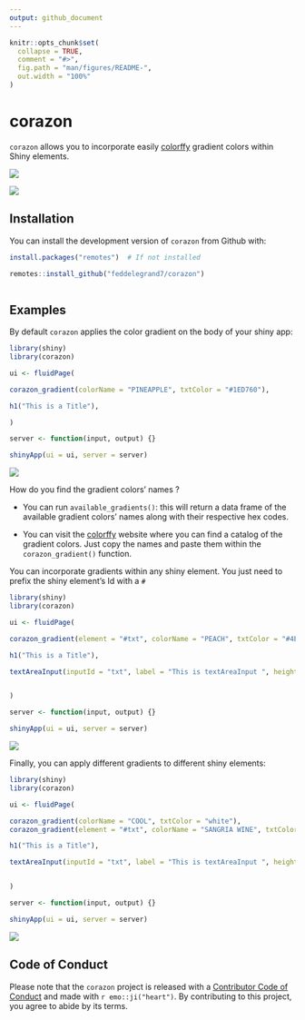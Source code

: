 ```yaml
---
output: github_document
---
```


<!-- README.md is generated from README.Rmd. Please edit that file -->

```r
knitr::opts_chunk$set(
  collapse = TRUE,
  comment = "#>",
  fig.path = "man/figures/README-",
  out.width = "100%"
)
```

# corazon

`corazon` allows you to incorporate easily [colorffy](https://www.colorffy.com/gradients/catalog) gradient colors within Shiny elements. 

![](man/figures/corazon.jpg)

![](man/figures/corazon2.png)

## Installation

You can install the development version of `corazon` from Github with: 

```r

install.packages("remotes")  # If not installed 

remotes::install_github("feddelegrand7/corazon")



```



## Examples

By default `corazon` applies the color gradient on the body of your shiny app: 

```r
library(shiny)
library(corazon)

ui <- fluidPage(

corazon_gradient(colorName = "PINEAPPLE", txtColor = "#1ED760"),

h1("This is a Title"),

)

server <- function(input, output) {}

shinyApp(ui = ui, server = server)

```

![](man/figures/corazon_example1.png)

How do you find the gradient colors' names ? 

+ You can run `available_gradients()`: this will return a data frame of the available gradient colors' names along with their respective hex codes. 

+ You can visit the [colorffy](https://www.colorffy.com/gradients/catalog) website where you can find a catalog of the gradient colors. Just copy the names and paste them within the `corazon_gradient()` function. 



You can incorporate gradients within any shiny element. You just need to prefix the shiny element's Id with a `#` 


```r
library(shiny)
library(corazon)

ui <- fluidPage(

corazon_gradient(element = "#txt", colorName = "PEACH", txtColor = "#4E5C68"), # don't forget to prefix the id wih the # 

h1("This is a Title"),

textAreaInput(inputId = "txt", label = "This is textAreaInput ", height = "500px", width = "500px")


)

server <- function(input, output) {}

shinyApp(ui = ui, server = server)

```


![](man/figures/corazon_example2.png)


Finally, you can apply different gradients to different shiny elements: 




```r
library(shiny)
library(corazon)

ui <- fluidPage(

corazon_gradient(colorName = "COOL", txtColor = "white"),  
corazon_gradient(element = "#txt", colorName = "SANGRIA WINE", txtColor = "#4E5C68"),  

h1("This is a Title"),

textAreaInput(inputId = "txt", label = "This is textAreaInput ", height = "500px", width = "500px")


)

server <- function(input, output) {}

shinyApp(ui = ui, server = server)

```


![](man/figures/corazon_example3.png)


## Code of Conduct

Please note that the `corazon` project is released with a [Contributor Code of Conduct](https://contributor-covenant.org/version/2/0/CODE_OF_CONDUCT.html) and made with `r emo::ji("heart")`. By contributing to this project, you agree to abide by its terms.

























